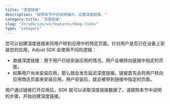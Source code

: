 ```yaml
---
title: "深度链接"
description: "按照本节中的说明操作，设置深度链接。"
category-title: "深度链接"
slug: "zh/sdk/ios/v4/features/deep-links"
type: "category"
---
```


您可以创建深度链接来将用户转到应用中的特定页面。针对用户是否已在设备上安装您的应用，Adjust SDK 会使用不同的逻辑：

-  直接深度链接：用于用户已经安装应用的情况。用户会被转向链接中指定的页面。
-  如果用户尚未安装应用，那么就会发生延迟深度链接。链接首先会将用户转向应用商店页面来安装应用。用户安装后，就会被带到链接中指定的页面。

用户通过链接打开应用后，SDK 就可以读取深度链接数据了。请按照本节中说明的步骤，开始创建深度链接。
